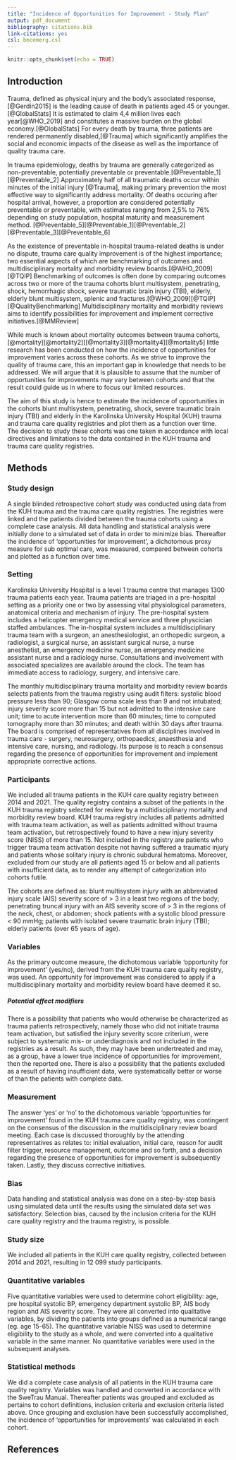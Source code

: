 ```yaml
---
title: "Incidence of Opportunities for Improvement - Study Plan"
output: pdf_document
bibliography: citations.bib
link-citations: yes
csl: bmcemerg.csl
---
```


```r
knitr::opts_chunk$set(echo = TRUE)
```

## Introduction

Trauma, defined as physical injury and the body’s associated response,[@Gerdin2015] is the leading cause of death in patients aged 45 or younger.[@GlobalStats] It is estimated to claim 4,4 million lives each year[@WHO_2019] and constitutes a massive burden on the global economy.[@GlobalStats] For every death by trauma, three patients are rendered permanently disabled,[@Trauma] which significantly amplifies the social and economic impacts of the disease as well as the importance of quality trauma care.

In trauma epidemiology, deaths by trauma are generally categorized as non-preventable, potentially preventable or preventable.[@Preventable_1][@Preventable_2] Approximately half of all traumatic deaths occur within minutes of the initial injury [@Trauma], making primary prevention the most effective way to significantly address mortality. Of deaths occuring after hospital arrival, however, a proportion are considered potentially preventable or preventable, with estimates ranging from 2,5% to 76% depending on study population, hospital maturity and measurement method. [@Preventable_5][@Preventable_1][@Preventable_2][@Preventable_3][@Preventable_6]

As the existence of preventable in-hospital trauma-related deaths is under no dispute, trauma care quality improvement is of the highest importance; two essential aspects of which are benchmarking of outcomes and multidisciplinary mortality and morbidity review boards.[@WHO_2009][@TQIP] Benchmarking of outcomes is often done by comparing outcomes across two or more of the trauma cohorts blunt multisystem, penetrating, shock, hemorrhagic shock, severe traumatic brain injury (TBI), elderly, elderly blunt multisystem, splenic and fractures.[@WHO_2009][@TQIP][@QualityBenchmarking] Multidisciplinary mortality and morbidity reviews aims to identify possibilities for improvement and implement corrective initiatives.[@MMReview]

While much is known about mortality outcomes between trauma cohorts,[@mortality][@mortality2][[@mortality3][@mortality4][@mortality5] little research has been conducted on how the incidence of opportunities for improvement varies across these cohorts. As we strive to improve the quality of trauma care, this an important gap in knowledge that needs to be addressed. We will argue that it is plausible to assume that the number of opportunities for improvements may vary between cohorts and that the result could guide us in where to focus our limited resources.

The aim of this study is hence to estimate the incidence of opportunities in the cohorts blunt multisystem, penetrating, shock, severe traumatic brain injury (TBI) and elderly in the Karolinska University Hospital (KUH) trauma and trauma care quality registries and plot them as a function over time. The decision to study these cohorts was one taken in accordance with local directives and limitations to the data contained in the KUH trauma and trauma care quality registries. 

## Methods

### Study design 

A single blinded retrospective cohort study was conducted using data from the KUH trauma and the trauma care quality registries. The registries were linked and the patients divided between the trauma cohorts using a complete case analysis. All data handling and statistical analysis were initially done to a simulated set of data in order to minimize bias. Thereafter the incidence of ‘opportunities for improvement’, a dichotomous proxy measure for sub optimal care, was measured, compared between cohorts and plotted as a function over time. 

### Setting 

Karolinska University Hospital is a level 1 trauma centre that manages 1300 trauma patients each year. Trauma patients are triaged in a pre-hospital setting as a priority one or two by assessing vital physiological parameters, anatomical criteria and mechanism of injury. The pre-hospital system includes a helicopter emergency medical service and three physcician staffed ambulances. The in-hospital system includes a multidisciplinary trauma team with a surgeon, an anesthesiologist, an orthopedic surgeon, a radiologist, a surgical nurse, an assistant surgical nurse, a nurse anesthetist, an emergency medicine nurse, an emergency medicine assistant nurse and a radiology nurse. Consultations and involvement with associated specializes are available around the clock. The team has immediate access to radiology, surgery, and intensive care.

The monthly multidisciplinary trauma mortality and morbidity review boards selects patients from the trauma registry using audit filters: systolic blood pressure less than 90; Glasgow coma scale less than 9 and not intubated; injury severity score more than 15 but not admitted to the intensive care unit; time to acute intervention more than 60 minutes; time to computed tomography more than 30 minutes; and death within 30 days after trauma. The board is comprised of representatives from all disciplines involved in trauma care - surgery, neurosurgery, orthopaedics, anaesthesia and intensive care, nursing, and radiology. Its purpose is to reach a consensus regarding the presence of opportunities for improvement and implement appropriate corrective actions.

### Participants 

We included all trauma patients in the KUH care quality registry between 2014 and 2021. The quality registry contains a subset of the patients in the KUH trauma registry selected for review by a multidisciplinary mortality and morbidity review board. KUH trauma registry includes all patients admitted with trauma team activation, as well as patients admitted without trauma team activation, but retrospectively found to have a new injury severity score (NISS) of more than 15. Not included in the registry are patients who trigger trauma team activation despite not having suffered a traumatic injury and patients whose solitary injury is chronic subdural hematoma. Moreover, excluded from our study are all patients aged 15 or below and all patients with insufficient data, as to render any attempt of categorization into cohorts futile.

The cohorts are defined as: blunt multisystem injury with an abbreviated injury scale (AIS) severity score of > 3 in a least two regions of the body; penetrating truncal injury with an AIS severity score of > 3 in the regions of the neck, chest, or abdomen; shock patients with a systolic blood pressure < 90 mmHg; patients with isolated severe traumatic brain injury (TBI); elderly patients (over 65 years of age).


### Variables 

As the primary outcome measure, the dichotomous variable ‘opportunity for improvement’ (yes/no), derived from the KUH trauma care quality registry, was used. An opportunity for improvement was considered to apply if a multidisciplinary mortality and morbidity review board have deemed it so. 

##### Potential effect modifiers

There is a possibility that patients who would otherwise be characterized as trauma patients retrospectively, namely those who did not initiate trauma team activation, but satisfied the injury severity score criterium, were subject to systematic mis- or underdiagnosis and not included in the registries as a result. As such, they may have been undertreated and may, as a group, have a lower true incidence of opportunities for improvement, then the reported one. There is also a possibility that the patients excluded as a result of having insufficient data, were systematically better or worse of than the patients with complete data.

### Measurement 

The answer ‘yes’ or ‘no’ to the dichotomous variable ‘opportunities for improvement’ found in the KUH trauma care quality registry, was contingent on the consensus of the discussion in the multidisciplinary review board meeting. Each case is discussed thoroughly by the attending representatives as relates to: initial evaluation, initial care, reason for audit filter trigger, resource management, outcome and so forth, and a decision regarding the presence of opportunities for improvement is subsequently taken. Lastly, they discuss corrective initiatives.

### Bias

Data handling and statistical analysis was done on a step-by-step basis using simulated data until the results using the simulated data set was satisfactory. Selection bias, caused by the inclusion criteria for the KUH care quality registry and the trauma registry, is possible. 

### Study size 

We included all patients in the KUH care quality registry, collected between 2014 and 2021, resulting in 12 099 study participants.

### Quantitative variables

Five quantitative variables were used to determine cohort eligibility: age, pre hospital systolic BP, emergency department systolic BP, AIS body region and AIS severity score. They were all converted into qualitative variables, by dividing the patients into groups defined as a numerical range (eg. age 15-65). The quantitative variable NISS was used to determine eligibility to the study as a whole, and were converted into a qualitative variable in the same manner. No quantitative variables were used in the subsequent analyses.

### Statistical methods 

We did a complete case analysis of all patients in the KUH trauma care quality registry. Variables was handled and converted in accordance with the SweTrau Manual. Thereafter patients was grouped and excluded as pertains to cohort definitions, inclusion criteria and exclusion criteria listed above. Once grouping and exclusion have been successfully accomplished, the incidence of 'opportunities for improvements' was calculated in each cohort.

## References
